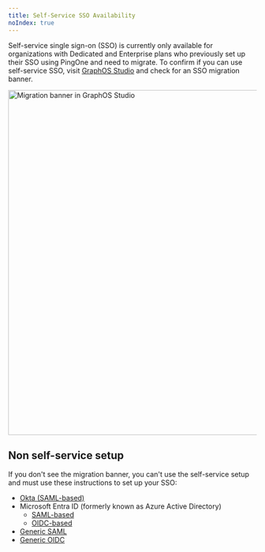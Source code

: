 ```yaml
---
title: Self-Service SSO Availability
noIndex: true
---
```


Self-service single sign-on (SSO) is currently only available for organizations with Dedicated and Enterprise plans who previously set up their SSO using PingOne and need to migrate.
To confirm if you can use self-service SSO, visit [GraphOS Studio](https://studio.apollographql.com?referrer=docs-content) and check for an SSO migration banner.

<img
  src="../../../img/sso/migration-banner.jpg"
  alt="Migration banner in GraphOS Studio"
  className="screenshot"
  width="700"
/>

## Non self-service setup

If you don't see the migration banner, you can't use the self-service setup and must use these instructions to set up your SSO:

- [Okta (SAML-based)](../okta-integration-guide/)
- Microsoft Entra ID (formerly known as Azure Active Directory)
  - [SAML-based](../microsoft-entra-id-integration-saml-guide)
  - [OIDC-based](../microsoft-entra-id-integration-oidc-guide)
- [Generic SAML](../saml-integration-guide/)
- [Generic OIDC](../oidc-integration-guide/)
